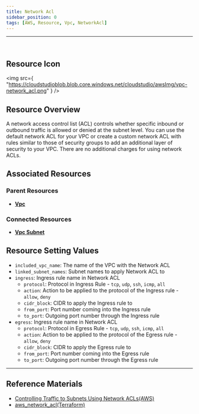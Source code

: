 ```yaml
---
title: Network Acl
sidebar_position: 0
tags: [AWS, Resource, Vpc, NetworkAcl]
---
```


<hr />
<br />

## Resource Icon

<img
    src={
        "https://cloudstudioblob.blob.core.windows.net/cloudstudio/awsImg/vpc-network_acl.png"
    }
/>

## Resource Overview

A network access control list (ACL) controls whether specific inbound or outbound traffic is allowed or denied at the subnet level. 
You can use the default network ACL for your VPC or create a custom network ACL with rules similar to those of security groups to add an additional layer of security to your VPC. 
There are no additional charges for using network ACLs.

## Associated Resources

### Parent Resources

-   [**Vpc**](https://docs.cstudio.app/en/docs/resource/aws/Vpc/)

### Connected Resources

-   [**Vpc Subnet**](https://docs.cstudio.app/en/docs/resource/aws/Vpc/Subnet)

## Resource Setting Values

-   `included_vpc_name`: The name of the VPC with the Network ACL
-   `linked_subnet_names`: Subnet names to apply Network ACL to
-   `ingress`: Ingress rule name in Network ACL
    -   `protocol`: Protocol in Ingress Rule - `tcp`, `udp`, `ssh`, `icmp`, `all`
    -   `action`: Action to be applied to the protocol of the Ingress rule - `allow`, `deny`
    -   `cidr_block`: CIDR to apply the Ingress rule to
    -   `from_port`: Port number coming into the Ingress rule
    -   `to_port`: Outgoing port number through the Ingress rule
-   `egress`: Ingress rule name in Network ACL
    -   `protocol`: Protocol in Egress Rule - `tcp`, `udp`, `ssh`, `icmp`, `all`
    -   `action`: Action to be applied to the protocol of the Egress rule - `allow`, `deny`
    -   `cidr_block`: CIDR to apply the Egress rule to
    -   `from_port`: Port number coming into the Egress rule
    -   `to_port`: Outgoing port number through the Egress rule

---

## Reference Materials

-   [Controlling Traffic to Subnets Using Network ACLs(AWS)](https://docs.aws.amazon.com/ko_kr/vpc/latest/userguide/vpc-network-acls.html)
-   [aws_network_acl(Terraform)](https://registry.terraform.io/providers/hashicorp/aws/latest/docs/resources/network_acl)
